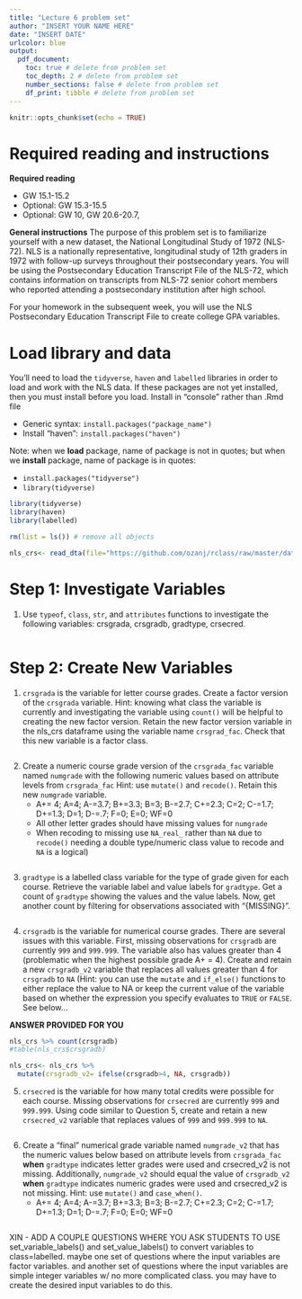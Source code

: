 ```yaml
---
title: "Lecture 6 problem set"
author: "INSERT YOUR NAME HERE"
date: "INSERT DATE"
urlcolor: blue
output: 
  pdf_document:
    toc: true # delete from problem set
    toc_depth: 2 # delete from problem set
    number_sections: false # delete from problem set
    df_print: tibble # delete from problem set
---
```


```r
knitr::opts_chunk$set(echo = TRUE)
```

# Required reading and instructions

__Required reading__

- GW 15.1-15.2
- Optional: GW 15.3-15.5
- Optional: GW 10, GW 20.6-20.7,

__General instructions__
The purpose of this problem set is to familiarize yourself with a new dataset, the National Longitudinal Study of 1972 (NLS-72). NLS is a nationally representative, longitudinal study of 12th graders in 1972 with follow-up surveys throughout their postsecondary years. You will be using the Postsecondary Education Transcript File of the NLS-72, which contains information on transcripts from NLS-72 senior cohort members who reported attending a postsecondary institution after high school. 

For your homework in the subsequent week, you will use the NLS Postsecondary Education Transcript File to create college GPA variables.


# Load library and data
You'll need to load the `tidyverse`, `haven` and `labelled` libraries in order to load and work with the NLS data. If these packages are not yet installed, then you must install before you load. Install in "console" rather than .Rmd file

- Generic syntax: `install.packages("package_name")`
- Install "haven": `install.packages("haven")`

Note: when we __load__ package, name of package is not in quotes; but when we __install__ package, name of package is in quotes:

- `install.packages("tidyverse")`
- `library(tidyverse)`


```r
library(tidyverse)
library(haven)
library(labelled)
```

```r
rm(list = ls()) # remove all objects

nls_crs<- read_dta(file="https://github.com/ozanj/rclass/raw/master/data/nls72/nls72petscrs_v2.dta", encoding=NULL)
```
 
 
# Step 1: Investigate Variables

1. Use `typeof`, `class`, `str`, and `attributes` functions to investigate the following variables: crsgrada, crsgradb, gradtype, crsecred.

```r

```


# Step 2: Create New Variables


1. `crsgrada` is the variable for letter course grades. Create a factor version of the `crsgrada` variable. Hint: knowing what class the variable is currently and investigating the variable using `count()` will be helpful to creating the new factor version. Retain the new factor version variable in the nls_crs dataframe using the variable name `crsgrad_fac`. Check that this new variable is a factor class. 
```r

```

2. Create a numeric course grade version of the `crsgrada_fac` variable named `numgrade` with the following numeric values based on attribute levels from `crsgrada_fac` Hint: use `mutate()` and `recode()`. Retain this new `numgrade` variable. 
    - A+= 4; A=4; A-=3.7; B+=3.3; B=3; B-=2.7; C+=2.3; C=2; C-=1.7; D+=1.3; D=1; D-=.7; F=0; E=0; WF=0
    - All other letter grades should have missing values for `numgrade`
    - When recoding to missing use `NA_real_` rather than `NA` due to `recode()` needing a double type/numeric class value to recode and `NA` is a logical)

```r

```



3. `gradtype` is a labelled class variable for the type of grade given for each course. Retrieve the variable label and value labels for `gradtype`. Get a count of `gradtype` showing the values and the value labels. Now, get another count by filtering for observations associated with "{MISSING}". 

```r

```


4. `crsgradb` is the variable for numerical course grades. There are several issues with this variable. First, missing observations for `crsgradb` are currently `999` and `999.999`.  The variable also has values greater than 4 (problematic when the highest possible grade A+ = 4). Create and retain a new `crsgradb_v2` variable that replaces all values greater than 4 for `crsgradb` to `NA`  (Hint: you can use the `mutate` and `if_else()` functions to either replace the value to NA or keep the current value of the variable based on whether the expression you specify evaluates to `TRUE` or `FALSE`. See below...
  
__ANSWER PROVIDED FOR YOU__
```r
nls_crs %>% count(crsgradb)
#table(nls_crs$crsgradb)

nls_crs<- nls_crs %>% 
  mutate(crsgradb_v2= ifelse(crsgradb>4, NA, crsgradb))

```


5. `crsecred` is the variable for how many total credits were possible for each course. Missing observations for `crsecred` are currently `999` and `999.999`.  Using code similar to Question 5, create and retain a new `crsecred_v2` variable that replaces values of `999` and `999.999` to `NA`. 

```r

```


6. Create a "final" numerical grade variable named `numgrade_v2` that has the numeric values below based on attribute levels from `crsgrada_fac` __when__ `gradtype` indicates letter grades were used and crsecred_v2 is not missing. Additionally, `numgrade_v2` should equal the value of `crsgradb_v2` __when__ `gradtype` indicates numeric grades were used and crsecred_v2 is not missing. Hint: use `mutate()` and `case_when()`.
    - A+= 4; A=4; A-=3.7; B+=3.3; B=3; B-=2.7; C+=2.3; C=2; C-=1.7; D+=1.3; D=1; D-=.7; F=0; E=0; WF=0 
    
```r

```
    
XIN - ADD A COUPLE QUESTIONS WHERE YOU ASK STUDENTS TO USE set_variable_labels() and set_value_labels() to convert variables to class=labelled. maybe one set of questions where the input variables are factor variables. and another set of questions where the input variables are simple integer variables w/ no more complicated class. you may have to create the desired input variables to do this.
